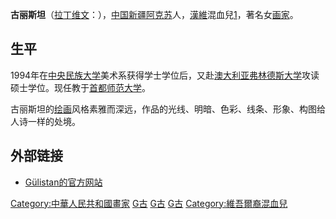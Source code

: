 '''古丽斯坦'''（[[拉丁维文|拉丁维文]]：{{lang|ug|Gülistan }}），[[中国|中国]][[新疆|新疆]][[阿克苏|阿克苏]]人，[[漢族|漢]][[維吾爾族|維]]混血兒[http://blog.voc.com.cn/sp1/gengyi/022254431773.shtml]，著名女[[画家|画家]]。

== 生平 ==

1994年在[[中央民族大学|中央民族大学]]美术系获得学士学位后，又赴[[澳大利亚|澳大利亚]][[弗林德斯大学|弗林德斯大学]]攻读硕士学位。现任教于[[首都师范大学|首都师范大学]]。

古丽斯坦的[[绘画|绘画]]风格素雅而深远，作品的光线、明暗、色彩、线条、形象、构图给人诗一样的处境。

==外部链接==
*[http://www.gulistan-art.com/ Gülistan的官方网站]{{Wayback|url=http://www.gulistan-art.com/ |date=20070321220032 }}

{{维吾尔人}}


{{DEFAULTSORT:Gülistan}}
[[Category:中華人民共和國畫家|Category:中華人民共和國畫家]]
[[Category:中央民族大学校友|G古]]
[[Category:中华人民共和国维吾尔族艺术家|G古]]
[[Category:阿克苏人|G古]]
[[Category:維吾爾裔混血兒|Category:維吾爾裔混血兒]]